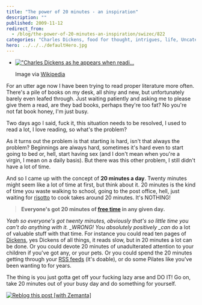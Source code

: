 ```yaml
---
title: "The power of 20 minutes - an inspiration"
description: ""
published: 2009-11-12
redirect_from:
  - /blog/the-power-of-20-minutes-an-inspiration/swizec/822
categories: "Charles Dickens, food for thought, intrigues, life, Uncategorized"
hero: ../../../defaultHero.jpg
---
```


- [!["Charles Dickens as he appears when readi...](http://upload.wikimedia.org/wikipedia/commons/thumb/2/24/Charles_Dickens%2C_public_reading%2C_1867.jpg/300px-Charles_Dickens%2C_public_reading%2C_1867.jpg '"Charles Dickens as he appears when readi...')](http://commons.wikipedia.org/wiki/Image:Charles_Dickens%2C_public_reading%2C_1867.jpg)

  Image via [Wikipedia](http://commons.wikipedia.org/wiki/Image:Charles_Dickens%2C_public_reading%2C_1867.jpg)

For an utter age now I have been trying to read proper literature more often. There's a pile of books on my desk, all shiny and new, but unfortunately barely even leafed through. Just waiting patiently and asking me to please give them a read, are they bad books, perhaps they're too fat? No you're not fat book honey, I'm just busy.

Two days ago I said, fuck it, this situation needs to be resolved, I used to read a lot, I love reading, so what's the problem?

As it turns out the problem is that starting is hard, isn't that always the problem? Beginnings are always hard, sometimes it's hard even to start going to bed or, hell, start having sex (and I don't mean when you're a virgin, I mean on a daily basis). But there was this other problem, I still didn't have a lot of time.

And so I came up with the concept of **20 minutes a day**. Twenty minutes might seem like a lot of time at first, but think about it. 20 minutes is the kind of time you waste walking to school, going to the post office, hell, just waiting for [risotto](http://en.wikipedia.org/wiki/Risotto "Risotto") to cook takes around 20 minutes. It's NOTHING!

> **Everyone's got 20 minutes of [free time](http://en.wikipedia.org/wiki/Leisure "Leisure") in any given day.**

_Yeah so everyone's got twenty minutes, obviously that's so little time you can't do anything with it. \_WRONG! You absolutely positively \_can_ do a lot of valuable stuff with that time. For instance you could read ten pages of [Dickens](http://en.wikipedia.org/wiki/Charles_Dickens "Charles Dickens"), yes Dickens of all things, it reads slow, but in 20 minutes a lot can be done. Or you could devote 20 minutes of unadulterated attention to your children if you've got any, or your pets. Or you could spend the 20 minutes getting through your [RSS feeds](http://en.wikipedia.org/wiki/RSS "RSS") (it's doable), or do some Pilates like you've been wanting to for years.

The thing is you just gotta get off your fucking lazy arse and DO IT! Go on, take 20 minutes out of your busy day and do something for yourself.

[![Reblog this post [with Zemanta]](http://img.zemanta.com/reblog_e.png?x-id=8cbcf747-ac87-400c-8e76-d70abfbf6ece)](http://reblog.zemanta.com/zemified/8cbcf747-ac87-400c-8e76-d70abfbf6ece/ "Reblog this post [with Zemanta]")
